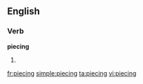 ==English==

===Verb===
'''piecing'''

# {{present participle of|[[piece]]}}

[[fr:piecing]]
[[simple:piecing]]
[[ta:piecing]]
[[vi:piecing]]